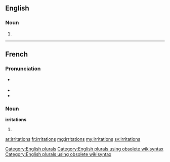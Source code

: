 ==English==

===Noun===
{{head|en}}

# {{plural of|irritation}}

[[Category:English plurals]][[Category:English plurals using obsolete wikisyntax]][[Category:English plurals using obsolete wikisyntax]]

----

==French==

===Pronunciation===
* {{IPA|/i.ʁi.tas.jɔ̃/|lang=fr}} {{X-SAMPA|/i.Ri.tas.jO~/}}
* {{rhymes|ɔ̃|lang=fr}}
* {{homophones|irritation|lang=fr}}

===Noun===
'''irritations''' {{f-p}}

# {{plural of|irritation|lang=fr}}

[[ar:irritations]]
[[fr:irritations]]
[[mg:irritations]]
[[my:irritations]]
[[sv:irritations]]